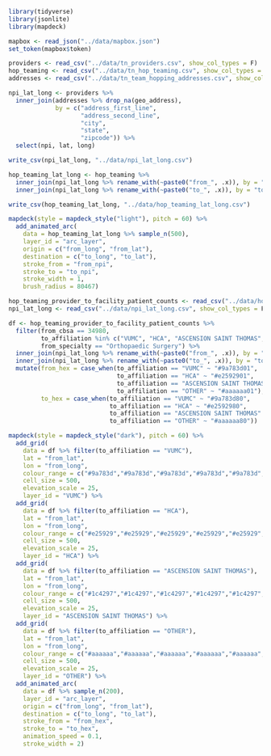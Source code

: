 ```r
library(tidyverse)
library(jsonlite)
library(mapdeck)
```

```r
mapbox <- read_json("../data/mapbox.json")
set_token(mapbox$token)
```

```r
providers <- read_csv("../data/tn_providers.csv", show_col_types = F)
hop_teaming <- read_csv("../data/tn_hop_teaming.csv", show_col_types = F)
addresses <- read_csv("../data/tn_team_hopping_addresses.csv", show_col_types = F)
```

```r
npi_lat_long <- providers %>% 
  inner_join(addresses %>% drop_na(geo_address),
             by = c("address_first_line", 
                    "address_second_line", 
                    "city", 
                    "state", 
                    "zipcode")) %>%
  select(npi, lat, long)

write_csv(npi_lat_long, "../data/npi_lat_long.csv")
```

```r
hop_teaming_lat_long <- hop_teaming %>% 
  inner_join(npi_lat_long %>% rename_with(~paste0("from_", .x)), by = "from_npi") %>%
  inner_join(npi_lat_long %>% rename_with(~paste0("to_", .x)), by = "to_npi")

write_csv(hop_teaming_lat_long, "../data/hop_teaming_lat_long.csv")
```

```r
mapdeck(style = mapdeck_style("light"), pitch = 60) %>%
  add_animated_arc(
    data = hop_teaming_lat_long %>% sample_n(500), 
    layer_id = "arc_layer", 
    origin = c("from_long", "from_lat"), 
    destination = c("to_long", "to_lat"), 
    stroke_from = "from_npi", 
    stroke_to = "to_npi",
    stroke_width = 1,
    brush_radius = 80467)
```

```r
hop_teaming_provider_to_facility_patient_counts <- read_csv("../data/hop_teaming_provider_to_facility_patient_counts.csv", show_col_types = F)
npi_lat_long <- read_csv("../data/npi_lat_long.csv", show_col_types = F)
```

```r
df <- hop_teaming_provider_to_facility_patient_counts %>% 
  filter(from_cbsa == 34980, 
         to_affiliation %in% c("VUMC", "HCA", "ASCENSION SAINT THOMAS", "OTHER"),
         from_specialty == "Orthopaedic Surgery") %>%
  inner_join(npi_lat_long %>% rename_with(~paste0("from_", .x)), by = "from_npi") %>%
  inner_join(npi_lat_long %>% rename_with(~paste0("to_", .x)), by = "to_npi") %>%
  mutate(from_hex = case_when(to_affiliation == "VUMC" ~ "#9a783d01",
                              to_affiliation == "HCA" ~ "#e2592901",
                              to_affiliation == "ASCENSION SAINT THOMAS" ~ "#1c429701",
                              to_affiliation == "OTHER" ~ "#aaaaaa01"),
         to_hex = case_when(to_affiliation == "VUMC" ~ "#9a783d80",
                            to_affiliation == "HCA" ~ "#e2592980",
                            to_affiliation == "ASCENSION SAINT THOMAS" ~ "#1c429780",
                            to_affiliation == "OTHER" ~ "#aaaaaa80"))
```

```r
mapdeck(style = mapdeck_style("dark"), pitch = 60) %>%
  add_grid(
    data = df %>% filter(to_affiliation == "VUMC"),
    lat = "from_lat",
    lon = "from_long",
    colour_range = c("#9a783d","#9a783d","#9a783d","#9a783d","#9a783d","#9a783d"),
    cell_size = 500,
    elevation_scale = 25,
    layer_id = "VUMC") %>%
  add_grid(
    data = df %>% filter(to_affiliation == "HCA"),
    lat = "from_lat",
    lon = "from_long",
    colour_range = c("#e25929","#e25929","#e25929","#e25929","#e25929","#e25929"),
    cell_size = 500,
    elevation_scale = 25,
    layer_id = "HCA") %>%
  add_grid(
    data = df %>% filter(to_affiliation == "ASCENSION SAINT THOMAS"),
    lat = "from_lat",
    lon = "from_long",
    colour_range = c("#1c4297","#1c4297","#1c4297","#1c4297","#1c4297","#1c4297"),
    cell_size = 500,
    elevation_scale = 25,
    layer_id = "ASCENSION SAINT THOMAS") %>%
  add_grid(
    data = df %>% filter(to_affiliation == "OTHER"),
    lat = "from_lat",
    lon = "from_long",
    colour_range = c("#aaaaaa","#aaaaaa","#aaaaaa","#aaaaaa","#aaaaaa","#aaaaaa"),
    cell_size = 500,
    elevation_scale = 25,
    layer_id = "OTHER") %>%
  add_animated_arc(
    data = df %>% sample_n(200), 
    layer_id = "arc_layer", 
    origin = c("from_long", "from_lat"), 
    destination = c("to_long", "to_lat"), 
    stroke_from = "from_hex", 
    stroke_to = "to_hex",
    animation_speed = 0.1,
    stroke_width = 2)
```



